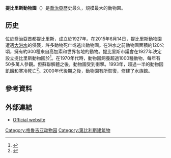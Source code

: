 {{expand|time=2015-12-21T13:38:13+00:00}}
{{noteTA
|1 = zh-cn:第比利斯;zh-hk:第比利斯;zh-tw:提比里斯;
|2 = zh-cn:格鲁吉亚;zh-hk:格魯吉亞;zh-tw:喬治亞;
}}
'''提比里斯動物園'''（{{lang-ka|თბილისის ზოოლოგიური პარკი}}）是[[喬治亞|喬治亞]]歷史最久，規模最大的動物園。

== 历史 ==
位於喬治亞首都提比里斯，成立於1927年。在2015年6月14日，提比里斯動物園遭遇[[2015年提比里斯洪災|大洪水]]的侵襲，許多動物死亡或逃出動物園。在洪水之前動物園面積約120公頃，擁有約300種來自高加索和世界各地的動物。提比里斯市議會在1927年決定設立提比里斯動物園於<ref name="zoo1">{{cite web|title=თბილისის ზოოპარკი: ჩვენს შესახებ|url=http://www.zoo.ge/index.php?page_id=68&lang=geo|publisher=Tbilisi Zoo|accessdate=14 June 2015|language=ka|trans_title=About the Zoo|archive-date=2018-12-30|archive-url=https://web.archive.org/web/20181230024726/http://www.zoo.ge/index.php?page_id=68&lang=geo|dead-url=no}}</ref>。在1970年代時，動物園飼養超過1000種動物，每年有50多萬人參觀。但蘇聯解體之後，動物園受到衝擊。1993年，超過一半的動物因飢餓和寒冷死亡<ref>{{cite news|last1=Rowell|first1=Alexis|title=In Tbilisi Zoo, Mass Starvation|url=http://www.themoscowtimes.com/news/article/in-tbilisi-zoo-mass-starvation/216345.html|accessdate=14 June 2015|work=The Moscow Times|date=8 December 1993|archive-date=2016-03-04|archive-url=https://web.archive.org/web/20160304023824/http://www.themoscowtimes.com/news/article/in-tbilisi-zoo-mass-starvation/216345.html|dead-url=no}}</ref>。2000年代後期之後，動物園有所恢復，修建了水族館。

== 參考資料 ==
{{Reflist}}

==外部連結==
{{Commons category|Tbilisi Zoo}}
*[http://www.zoo.ge/index.php Official website] {{Wayback|url=http://www.zoo.ge/index.php |date=20200407142905 }} {{ka icon}}
{{coord|41.713|44.777|display=title}}

[[Category:格鲁吉亚动物园|Category:格鲁吉亚动物园]]
[[Category:第比利斯建筑物|Category:第比利斯建筑物]]